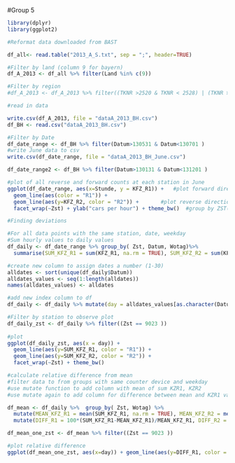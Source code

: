 #Group 5 

```r
library(dplyr)
library(ggplot2)

```

```r
#Reformat data downloaded from BAST

df_all<- read.table("2013_A_S.txt", sep = ";", header=TRUE)

#Filter by land (column 9 for bayern)
df_A_2013 <- df_all %>% filter(Land %in% c(9))

#Filter by region 
#df_A_2013 <- df_A_2013 %>% filter((TKNR >2520 & TKNR < 2528) | (TKNR >2620 & TKNR < 2628))

```


```r
#read in data 

write.csv(df_A_2013, file = "dataA_2013_BH.csv")
df_BH <- read.csv("dataA_2013_BH.csv")
```


```r
#Filter by Date
df_date_range <- df_BH %>% filter(Datum>130531 & Datum<130701 )
#write June data to csv
write.csv(df_date_range, file = "dataA_2013_BH_June.csv")

df_date_range2 <- df_BH %>% filter(Datum>130131 & Datum<131201 )
```


```r
#plot of all reverse and forward counts at each station in June
ggplot(df_date_range, aes(x=Stunde, y = KFZ_R1)) +   #plot forward direction
  geom_line(aes(color = "R1")) + 
  geom_line(aes(y=KFZ_R2, color = "R2")) +       #plot reverse direction
  facet_wrap(~Zst) + ylab("cars per hour") + theme_bw()  #group by ZST(counting station ID)


```


```r
#Finding deviations 

#For all data points with the same station, date, weekday
#Sum hourly values to daily values 
df_daily <- df_date_range %>% group_by( Zst, Datum, Wotag)%>% 
  summarise(SUM_KFZ_R1 = sum(KFZ_R1, na.rm = TRUE), SUM_KFZ_R2 = sum(KFZ_R2, na.rm = TRUE))

```


```r

 
#create new column to assign dates a number (1-30)
alldates <- sort(unique(df_daily$Datum)) 
alldates_values <- seq(1:length(alldates))
names(alldates_values) <- alldates

#add new index column to df
df_daily <- df_daily %>% mutate(day = alldates_values[as.character(Datum)]) 

```

```r
#Filter by station to observe plot 
df_daily_zst <- df_daily %>% filter((Zst == 9023 ))
                                  
#plot 
ggplot(df_daily_zst, aes(x = day)) +
  geom_line(aes(y=SUM_KFZ_R1, color = "R1")) +
  geom_line(aes(y=SUM_KFZ_R2, color = "R2")) + 
  facet_wrap(~Zst) + theme_bw()
```


```r
#calculate relative difference from mean 
#filter data to from groups with same counter device and weekday
#use mutate function to add column with mean of sum KZR1, KZR2
#use mutate again to add column for difference between mean and KZR1 value

df_mean <- df_daily %>%  group_by( Zst, Wotag) %>% 
  mutate(MEAN_KFZ_R1 = mean(SUM_KFZ_R1, na.rm = TRUE), MEAN_KFZ_R2 = mean(SUM_KFZ_R2, na.rm = TRUE)) %>% 
  mutate(DIFF_R1 = 100*(SUM_KFZ_R1-MEAN_KFZ_R1)/MEAN_KFZ_R1, DIFF_R2 = 100*(SUM_KFZ_R2-MEAN_KFZ_R2)/MEAN_KFZ_R2)
```


```r
df_mean_one_zst <- df_mean %>% filter((Zst == 9023 ))

#plot relative difference 
ggplot(df_mean_one_zst, aes(x=day)) + geom_line(aes(y=DIFF_R1, color = "R1")) +geom_line(aes(y=DIFF_R2, color = "R2")) + facet_wrap(~Zst) + theme_bw()

```





